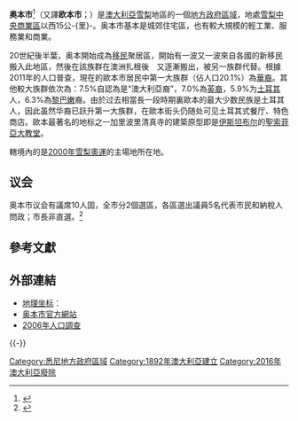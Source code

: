 {{noteTA
|G1=地名
}}
{{Infobox Australian Place | type = lga 
| name     = 奥本市
| state    = 新南威爾斯州
| image    = Auburn lga sydney.png
| caption  = 
| pop      = 61,125
| density  = 1910
| area     = 32
| est      = 
| seat     = 奥本
| mayor    = Irene Simms
| region   = [[悉尼|雪梨]]
| logo     = 
| url      = http://www.auburn.nsw.gov.au/
| stategov = 奥本
| fedgov   = 
| near-nw  = [[帕拉瑪塔市|帕拉瑪塔市]]
| near-n   = [[帕拉瑪塔市|帕拉瑪塔市]]
| near-ne  = [[萊德市|萊德市]]
| near-e   = [[加拿大灣市|加拿大灣市]]
| near-w   = [[帕拉瑪塔市|帕拉瑪塔市]]
| near-sw  = [[賓士鎮市|賓士鎮市]]
| near-s   = [[賓士鎮市|賓士鎮市]]
| near-se  = [[史卓菲自治市|史卓菲自治市]]
}}

'''奥本市'''<ref>{{cite web |url=http://www.auburn.nsw.gov.au/uploadedFiles/AuburnWeb/Development/Info%20brochure_Traditional%20Chinese.pdf |title=奧本地方環保計劃2009草案 |year=2009 |language=zh-hant |access-date=2010-07-12 |archive-url=https://web.archive.org/web/20090914031515/http://www.auburn.nsw.gov.au/uploadedFiles/AuburnWeb/Development/Info%20brochure_Traditional%20Chinese.pdf |archive-date=2009-09-14 |dead-url=yes }}</ref>（又譯'''欧本市'''；{{lang-en|Auburn City}}）是[[澳大利亞|澳大利亞]][[悉尼|雪梨]]地區的一個[[地方政府區域|地方政府區域]]，地處[[雪梨中央商業區|雪梨中央商業區]]以西15公-{里}-。奥本市基本是城郊住宅區，也有較大規模的輕工業、服務業和商業。

20世紀後半葉，奥本開始成為[[移民|移民]]聚居區，開始有一波又一波來自各國的新移民搬入此地區，然後在該族群在澳洲扎根後　又逐漸搬出，被另一族群代替。根據2011年的人口普查，現在的歐本市居民中第一大族群（佔人口20.1%）為[[華裔|華裔]]。其他較大族群依次為：7.5%自認為是“澳大利亞裔”，7.0%為[[英格蘭|英裔]]，5.9%为[[土耳其|土耳其]]人，6.3%為[[黎巴嫩|黎巴嫩]]裔。由於过去相當長一段時期裏歐本的最大少数民族是土耳其人，因此虽然华裔已跃升第一大族群，在歐本街头仍随处可见土耳其式餐厅、特色商店。歐本最著名的地标之一加里波里清真寺的建築原型即是[[伊斯坦布尔|伊斯坦布尔]]的[[聖索菲亞大教堂|聖索菲亞大教堂]]。

轄境內的{{link-en|霍姆布希灣|Homebush Bay}}是[[2000年夏季奥林匹克运动会|2000年雪梨奧運]]的主場地所在地。

== 议会 ==
奥本市议会有議席10人固，全市分2個選區，各區選出議員5名代表市民和納稅人問政；市長非直選。<ref name=EC>{{cite web|url = http://www.lg.elections.nsw.gov.au/LGE2008/result.Auburn.html|title = Auburn Council|work = 2008 Election results|publisher = Electoral Commission NSW|accessdate = 2009-06-15}}{{Dead link|date=2019年10月 |bot=InternetArchiveBot |fix-attempted=yes }}</ref>

==參考文獻==
{{reflist}}

== 外部連結 ==
* [[地理坐标|地理坐标]]：{{coord|33|51|S|151|02|E|region:AU_type:adm2nd_source:dewiki|display=inline,title}}
* [http://www.auburn.nsw.gov.au/ 奥本市官方網站] {{Wayback|url=http://www.auburn.nsw.gov.au/ |date=20180619064220 }}
* [http://www.censusdata.abs.gov.au/ABSNavigation/prenav/ProductSelect?newproducttype=QuickStats&btnSelectProduct=View+QuickStats+%3E&collection=Census&period=2006&areacode=LGA10200&geography=&method=&productlabel=&producttype=&topic=&navmapdisplayed=true&javascript=true&breadcrumb=LP&topholder=0&leftholder=0&currentaction=201&action=401&textversion=false#Country%20of%20Birth 2006年人口調查]

{{-}}
{{Sydney regions}}

{{DEFAULTSORT:Auburn City}}
[[Category:悉尼地方政府區域|Category:悉尼地方政府區域]]
[[Category:1892年澳大利亞建立|Category:1892年澳大利亞建立]]
[[Category:2016年澳大利亞廢除|Category:2016年澳大利亞廢除]]